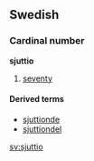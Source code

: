 ==Swedish==
===Cardinal number===
'''sjuttio'''

#[[seventy]]

====Derived terms====
*[[sjuttionde]]
*[[sjuttiondel]]

[[sv:sjuttio]]